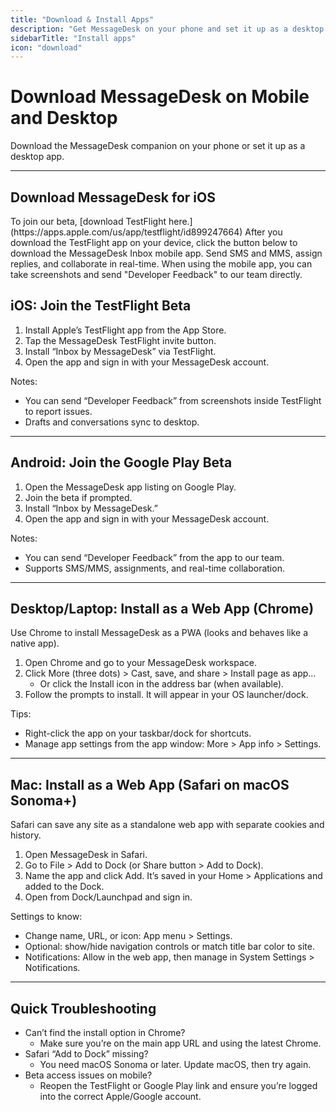 ```yaml
---
title: "Download & Install Apps"
description: "Get MessageDesk on your phone and set it up as a desktop app. Fast to install. Easy to use."
sidebarTitle: "Install apps"
icon: "download"
---
```


# Download MessageDesk on Mobile and Desktop

Download the MessageDesk companion on your phone or set it up as a desktop app.

---

## Download MessageDesk for iOS

<Steps>
  <Step title="1. Download TestFlight App on iOS" icon="download" stepNumber={1}>
    To join our beta, [download TestFlight here.](https://apps.apple.com/us/app/testflight/id899247664)
  </Step>
  <Step title="2. Download MessageDesk App (Beta)" icon="download" stepNumber={2}>
    After you download the TestFlight app on your device, click the button below to download the MessageDesk Inbox mobile app.

  </Step>
  <Step title="3. Start Texting and Leave Feedback" icon="hand" stepNumber={3}>
    Send SMS and MMS, assign replies, and collaborate in real-time. When using the mobile app, you can take screenshots and send "Developer Feedback" to our team directly.
  </Step>
</Steps>

## 

## iOS: Join the TestFlight Beta

1. Install Apple’s TestFlight app from the App Store.
2. Tap the MessageDesk TestFlight invite button.
3. Install “Inbox by MessageDesk” via TestFlight.
4. Open the app and sign in with your MessageDesk account.

Notes:

- You can send “Developer Feedback” from screenshots inside TestFlight to report issues.
- Drafts and conversations sync to desktop.

---

## Android: Join the Google Play Beta

1. Open the MessageDesk app listing on Google Play.
2. Join the beta if prompted.
3. Install “Inbox by MessageDesk.”
4. Open the app and sign in with your MessageDesk account.

Notes:

- You can send “Developer Feedback” from the app to our team.
- Supports SMS/MMS, assignments, and real-time collaboration.

---

## Desktop/Laptop: Install as a Web App (Chrome)

Use Chrome to install MessageDesk as a PWA (looks and behaves like a native app).

1. Open Chrome and go to your MessageDesk workspace.
2. Click More (three dots) \> Cast, save, and share \> Install page as app…
   - Or click the Install icon in the address bar (when available).
3. Follow the prompts to install. It will appear in your OS launcher/dock.

Tips:

- Right-click the app on your taskbar/dock for shortcuts.
- Manage app settings from the app window: More \> App info \> Settings.

---

## Mac: Install as a Web App (Safari on macOS Sonoma+)

Safari can save any site as a standalone web app with separate cookies and history.

1. Open MessageDesk in Safari.
2. Go to File \> Add to Dock (or Share button \> Add to Dock).
3. Name the app and click Add. It’s saved in your Home \> Applications and added to the Dock.
4. Open from Dock/Launchpad and sign in.

Settings to know:

- Change name, URL, or icon: App menu \> Settings.
- Optional: show/hide navigation controls or match title bar color to site.
- Notifications: Allow in the web app, then manage in System Settings \> Notifications.

---

## Quick Troubleshooting

- Can’t find the install option in Chrome?
  - Make sure you’re on the main app URL and using the latest Chrome.
- Safari “Add to Dock” missing?
  - You need macOS Sonoma or later. Update macOS, then try again.
- Beta access issues on mobile?
  - Reopen the TestFlight or Google Play link and ensure you’re logged into the correct Apple/Google account.